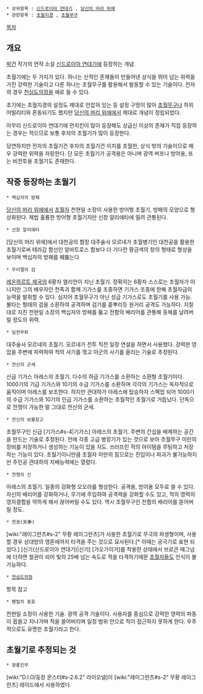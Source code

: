  * 상위항목 : [[신드로이아 연대기]] , [[당신의 머리 위에]]
 * 관련항목 : [[초월지경]] , [[초월무구]]

[[목차]]

== 개요 ==

[[박건]] 작가의 연작 소설 [[신드로이아 연대기]]에 등장하는 개념.

초월기에는 두 가지가 있다. 하나는 신적인 존재들이 만들어낸 상식을 뛰어 넘는 위력을 가진 강력한 기술이고 다른 하나는 초월무구를 활용해서 발동할 수 있는 기술이다. 전자의 경우 [[천심도의정]]을 예로 들 수 있다.

초기에는 초월지경의 설정도 제대로 안잡혀 있는 등 설정 구멍이 많아 [[초월무구]]나 하위 어빌리티와 혼동되기도 했지만 [[당신의 머리 위에]]에서 제대로 개념이 정립되었다.

아무리 신드로이아 연대기에 먼치킨이 많이 등장해도 상급신 이상의 존재가 직접 등장하는 경우는 적으므로 보통 후자의 초월기가 많이 등장한다.

당연하지만 전자의 초월기건 후자의 초월기건 이치를 초월한, 상식 밖의 기술이므로 매우 강력한 위력을 자랑한다. 단 모든 초월기가 공격용은 아니며 광역 버프나 방어용, 또는 비전투용 초월기도 존재한다.

== 작중 등장하는 초월기 ==

 * 백십자의 방패
[[당신의 머리 위에]]에서 [[초월지경|초월자]] 천현일 소장이 사용한 방어형 초월기, 방패의 모양으로 형상화된다. 제법 훌륭한 방어형 초월기지만 신창 알리에타에 밀려 관통된다.

 * 신창 알리에타
[당신의 머리 위에]에서 대천공의 함장 대주술사 모르네가 초월병기인 대천공을 활용한 초월기로써 테라갑 함선인 알바트로스 함보다 더 기다란 황금색의 창의 형태로 형상을 보이며 백십자의 방패를 꿰뚫는다

 * 우리엘의 검
[[레온하르트 제국]]의 6황자 엘리언이 지닌 초월기. 정확히는 6황자 스스로는 초월자가 아니지만 그의 배우자인 천족괴 함께 기가스를 조종하면 기가스 조종에 한해 초월자급의 능력을 발휘할 수 있다. 심지어 초월무구가 아닌 성급 기가스로도 초월기를 사용 가능. 불타는 형태의 검을 소환하여 공격하며 검기를 흩뿌리듯 원거리 공격도 가능하다. 지칠대로 지친 천현일 소장의 백십자의 방패를 뚫고 전함의 배리어를 관통해 동체를 날려버릴 정도의 위력. 

 * 임전무퇴
대주술사 모르네의 초월기. 모르네가 전투 직전 일장 연설을 하면서 사용했다. 강력한 영압을 주변에 피력하여 적의 사기를 꺾고 아군의 사기를 올리는 기술로 추정된다.

 * 전신의 군세
신급 기가스 아레스의 초월기. 다수의 하급 기가스를 소환하는 소환형 초월기이다. 1000기의 기급 기가스와 10기의 수급 기가스를 소환하며 각각의 기가스는 독자적으로 움직이며 아레스를 보조한다. 하지만 관대하가 아레스에 탑승하자 스펙업 되어 1000기의 수급 기가스와 10기의 인급 기가스를 소환하는 초월적인 초월기로 거듭났다. 단독으로 전쟁이 가능한 말 그대로 전신의 군세. 

 * 전신의 보물창고
초월무구인 신급 [기가스#s-4|기가스] 아레스의 초월기. 주변의 간섭을 배제하는 공간을 만드는 기술로 추정된다. 안에 각종 고급 병장기가 있는 것으로 보아 초월무구 미만의 장비를 저장하거나 생성하는 기능이 있을 지도. 쓰러뜨린 적의 아이템을 루팅하고 저장하는 기능이 있다. 초월기이니만큼 초월자 미만의 힘으로는 진입이나 파괴가 불가능하지만 주인공 관대하의 지배능력에는 열렸다.

 * 전쟁의 신
아레스의 초월기. 일종의 강화형 오오라를 형성한다. 공격용, 방어용 모두로 쓸 수 있다. 자신의 배리어를 강화하거나, 무기에 주입하여 공격력을 강화할 수도 있고, 적의 영력의 영자결합을 약하게 해서 끊어버릴 수도 있다. 역시 초월무구인 전함의 배리어를 뜯어버릴 정도.
 * 천권(天拳)
[wiki:"레이그란츠#s-2" 무황 레이그란츠]가 사용한 초월기로 무극의 파생형이며, 사용할 경우 상대방의 영혼에까지 타격을 주는 것으로 묘사된다.[* 이때는 궁극기로 표현 되었다.]
[신기(신드로이아 연대기)|신기] [가오가이거]를 착용한 상태에서 브로큰 매그넘에 더하면 철권이 되어 빛의 25배 넘는 속도로 적을 타격하기때문 [[초월지경|초월자]]들도 인식이 불가능하다.

 * [[천심도의정]]
항목 참고

 * 펜릴의 표효
천현일 소장이 사용한 기술. 광역 공격 기술이다. 사용자를 중심으로 강력한 영력의 파동이 휩쓸고 지나가며 적을 쓸어버리며 일정 범위 안으로 적이 접근하지 못하게 한다. 우주적으로도 유명한 초월기라고 한다. 


== 초월기로 추정되는 것 ==
 * 광룡진무
[wiki:"D.I.O/등장 몬스터#s-2.6.2" 라이오넬]이 [wiki:"레이그란츠#s-2" 무황 레이그란츠] 레이드에서 사용하였다.
